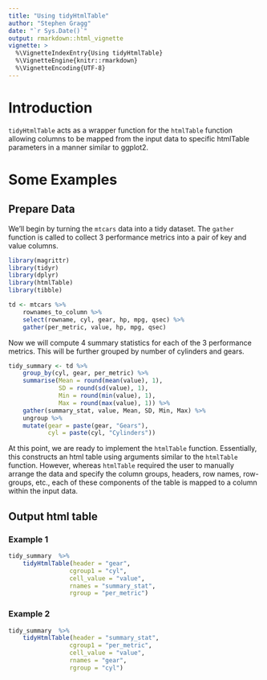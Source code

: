 ```yaml
---
title: "Using tidyHtmlTable"
author: "Stephen Gragg"
date: "`r Sys.Date()`"
output: rmarkdown::html_vignette
vignette: >
  %\VignetteIndexEntry{Using tidyHtmlTable}
  %\VignetteEngine{knitr::rmarkdown}
  %\VignetteEncoding{UTF-8}
---
```


# Introduction

`tidyHtmlTable` acts as a wrapper function for the `htmlTable`
function allowing columns to be mapped from the input data to specific htmlTable 
parameters in a manner similar to ggplot2.

# Some Examples

## Prepare Data

We'll begin by turning the `mtcars` data into a tidy dataset. The 
`gather` function is called to collect 3 performance metrics into a pair 
of key and value columns.

```r
library(magrittr)
library(tidyr)
library(dplyr)
library(htmlTable)
library(tibble)

td <- mtcars %>%
    rownames_to_column %>%
    select(rowname, cyl, gear, hp, mpg, qsec) %>%
    gather(per_metric, value, hp, mpg, qsec)

```

Now we will compute 4 summary statistics for each of the 3 performance metrics.
This will be further grouped by number of cylinders and gears.

```r
tidy_summary <- td %>%
    group_by(cyl, gear, per_metric) %>% 
    summarise(Mean = round(mean(value), 1),
              SD = round(sd(value), 1),
              Min = round(min(value), 1),
              Max = round(max(value), 1)) %>%
    gather(summary_stat, value, Mean, SD, Min, Max) %>% 
    ungroup %>% 
    mutate(gear = paste(gear, "Gears"),
           cyl = paste(cyl, "Cylinders"))
```

At this point, we are ready to implement the `htmlTable` function.
Essentially, this constructs an html table using arguments similar to the 
`htmlTable` function. However, whereas `htmlTable` required the user to manually
arrange the data and specify the column groups, headers, row names, row-groups,
etc., each of these components of the table is mapped to a column within the
input data.

## Output html table

### Example 1

```r
tidy_summary  %>% 
    tidyHtmlTable(header = "gear",
                 cgroup1 = "cyl",
                 cell_value = "value", 
                 rnames = "summary_stat",
                 rgroup = "per_metric")
```

### Example 2

```r
tidy_summary  %>% 
    tidyHtmlTable(header = "summary_stat",
                 cgroup1 = "per_metric",
                 cell_value = "value", 
                 rnames = "gear",
                 rgroup = "cyl")
```
